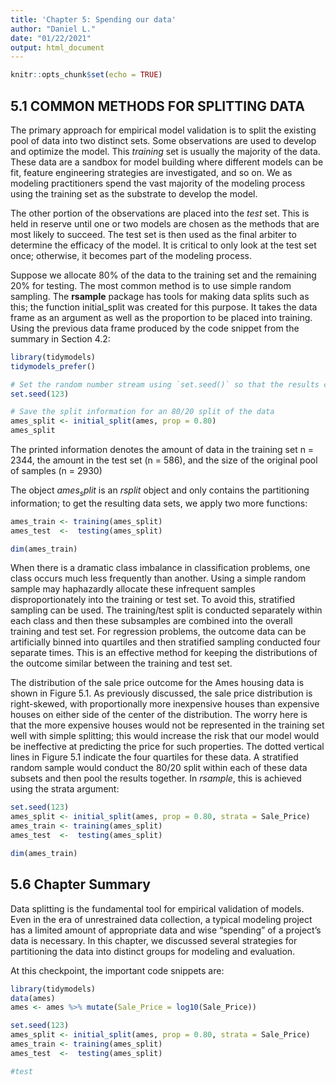 ```yaml
---
title: 'Chapter 5: Spending our data'
author: "Daniel L."
date: "01/22/2021"
output: html_document
---
```


```r
knitr::opts_chunk$set(echo = TRUE)
```

## 5.1 COMMON METHODS FOR SPLITTING DATA

The primary approach for empirical model validation is to split the existing pool of data into two distinct sets. Some observations are used to develop and optimize the model. This $training$ set is usually the majority of the data. These data are a sandbox for model building where different models can be fit, feature engineering strategies are investigated, and so on. We as modeling practitioners spend the vast majority of the modeling process using the training set as the substrate to develop the model.

The other portion of the observations are placed into the $test$ set. This is held in reserve until one or two models are chosen as the methods that are most likely to succeed. The test set is then used as the final arbiter to determine the efficacy of the model. It is critical to only look at the test set once; otherwise, it becomes part of the modeling process.

Suppose we allocate 80% of the data to the training set and the remaining 20% for testing. The most common method is to use simple random sampling. The $\textbf{rsample}$ package has tools for making data splits such as this; the function initial_split was created for this purpose. It takes the data frame as an argument as well as the proportion to be placed into training. Using the previous data frame produced by the code snippet from the summary in Section 4.2:

```r
library(tidymodels)
tidymodels_prefer()

# Set the random number stream using `set.seed()` so that the results can be reproduced later. 
set.seed(123)

# Save the split information for an 80/20 split of the data
ames_split <- initial_split(ames, prop = 0.80)
ames_split
```

The printed information denotes the amount of data in the training set n = 2344, the amount in the test set (n = 586), and the size of the original pool of samples (n = 2930)

The object $ames_split$ is an $rsplit$ object and only contains the partitioning information; to get the resulting data sets, we apply two more functions:

```r
ames_train <- training(ames_split)
ames_test  <-  testing(ames_split)

dim(ames_train)
```

When there is a dramatic class imbalance in classification problems, one class occurs much less frequently than another. Using a simple random sample may haphazardly allocate these infrequent samples disproportionately into the training or test set. To avoid this, stratified sampling can be used. The training/test split is conducted separately within each class and then these subsamples are combined into the overall training and test set. For regression problems, the outcome data can be artificially binned into quartiles and then stratified sampling conducted four separate times. This is an effective method for keeping the distributions of the outcome similar between the training and test set.

The distribution of the sale price outcome for the Ames housing data is shown in Figure 5.1. As previously discussed, the sale price distribution is right-skewed, with proportionally more inexpensive houses than expensive houses on either side of the center of the distribution. The worry here is that the more expensive houses would not be represented in the training set well with simple splitting; this would increase the risk that our model would be ineffective at predicting the price for such properties. The dotted vertical lines in Figure 5.1 indicate the four quartiles for these data. A stratified random sample would conduct the 80/20 split within each of these data subsets and then pool the results together. In $rsample$, this is achieved using the strata argument:


```r
set.seed(123)
ames_split <- initial_split(ames, prop = 0.80, strata = Sale_Price)
ames_train <- training(ames_split)
ames_test  <-  testing(ames_split)

dim(ames_train)
```

## 5.6 Chapter Summary

Data splitting is the fundamental tool for empirical validation of models. Even in the era of unrestrained data collection, a typical modeling project has a limited amount of appropriate data and wise “spending” of a project’s data is necessary. In this chapter, we discussed several strategies for partitioning the data into distinct groups for modeling and evaluation.

At this checkpoint, the important code snippets are:
```r
library(tidymodels)
data(ames)
ames <- ames %>% mutate(Sale_Price = log10(Sale_Price))

set.seed(123)
ames_split <- initial_split(ames, prop = 0.80, strata = Sale_Price)
ames_train <- training(ames_split)
ames_test  <-  testing(ames_split)
```
```r
#test
```

